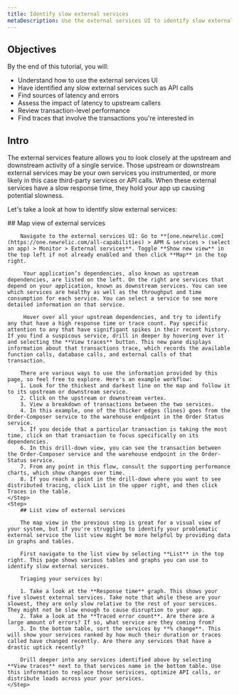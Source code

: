 ```yaml
---
title: Identify slow external services
metaDescription: Use the external services UI to identify slow external services in your app
---
```


## Objectives

By the end of this tutorial, you will:

* Understand how to use the external services UI
* Have identified any slow external services such as API calls
* Find sources of latency and errors
* Assess the impact of latency to upstream callers
* Review transaction-level performance
* Find traces that involve the transactions you're interested in

## Intro 

The external services feature allows you to look closely at the upstream and downstream activity of a single service. Those upstream or downstream external services may be your own services you instrumented, or more likely in this case third-party services or API calls. When these external services have a slow response time, they hold your app up causing potential slowness.

Let's take a look at how to identify slow external services:

<Steps>
    <Step>
        ## Map view of external services

        Navigate to the external services UI: Go to **[one.newrelic.com](https://one.newrelic.com/all-capabilities) > APM & services > (select an app) > Monitor > External services**. Toggle **Show new view** in the top left if not already enabled and then click **Map** in the top right.

         Your application’s dependencies, also known as upstream dependencies, are listed on the left. On the right are services that depend on your application, known as downstream services. You can see which services are healthy as well as the throughput and time consumption for each service. You can select a service to see more detailed information on that service.

         Hover over all your upstream dependencies, and try to identify any that have a high response time or trace count. Pay specific attention to any that have signifigant spikes in their recent history. If you find a suspicous service, drill in deeper by hovering over it and selecting the **View traces** button. This new pane displays information about that transactions trace, which records the available function calls, database calls, and external calls of that transaction. 

        There are various ways to use the information provided by this page, so feel free to explore. Here's an example workflow:
        1. Look for the thickest and darkest line on the map and follow it to its upstream or downstream service.
        2. Click on the upstream or downstream vertex.
        3. View a breakdown of transactions between the two services.
        4. In this example, one of the thicker edges (lines) goes from the Order-Composer service to the warehouse endpoint in the Order Status service.
        5. If you decide that a particular transaction is taking the most time, click on that transaction to focus specifically on its dependencies.
        6. In this drill-down view, you can see the transaction between the Order-Composer service and the warehouse endpoint in the Order-Status service.
        7. From any point in this flow, consult the supporting performance charts, which show changes over time.
        8. If you reach a point in the drill-down where you want to see distributed tracing, click List in the upper right, and then click Traces in the table. 
    </Step>
    <Step>
        ## List view of external services

        The map view in the previous step is great for a visual view of your system, but if you're struggling to identify your problematic external service the list view might be more helpful by providing data in graphs and tables.

        First navigate to the list view by selecting **List** in the top right. This page shows various tables and graphs you can use to identify slow external services. 

        Triaging your services by:

        1. Take a look at the **Response time** graph. This shows your five slowest external services. Take note that while these are your slowest, they are only slow relative to the rest of your services. They might not be slow enough to cause disruption to your app. 
        2. Take a look at the **Traced error count**. Are there are a large amount of errors? If so, what service are they coming from?
        3. In the bottom table, sort the services by **% change**. This will show your services ranked by how much their duration or traces called have changed recently. Are there any services that have a drastic uptick recently? 

        Drill deeper into any services identified above by selecting **View traces** next to that services name in the bottom table. Use this information to replace those serivices, optimize API calls, or distribute loads across your your services.
    </Step>
</Steps>
